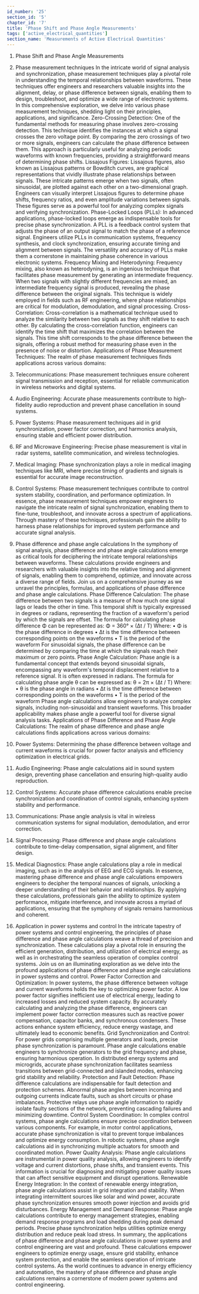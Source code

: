 ```yaml
---
id_number: '25'
section_id: '5'
chapter_id: '7'
title: 'Phase Shift and Phase Angle Measurements'
tags: ['active_electrical_quantities']
section_name: 'Measurements of Active Electrical Quantities'
---
```


1.	Phase Shift and Phase Angle Measurements
1. Phase measurement techniques
In the intricate world of signal analysis and synchronization, phase measurement techniques play a pivotal role in understanding the temporal relationships between waveforms. These techniques offer engineers and researchers valuable insights into the alignment, delay, or phase difference between signals, enabling them to design, troubleshoot, and optimize a wide range of electronic systems. In this comprehensive exploration, we delve into various phase measurement techniques, shedding light on their principles, applications, and significance.
Zero-Crossing Detection: One of the fundamental methods for measuring phase involves zero-crossing detection. This technique identifies the instances at which a signal crosses the zero voltage point. By comparing the zero crossings of two or more signals, engineers can calculate the phase difference between them. This approach is particularly useful for analyzing periodic waveforms with known frequencies, providing a straightforward means of determining phase shifts.
Lissajous Figures: Lissajous figures, also known as Lissajous patterns or Bowditch curves, are graphical representations that vividly illustrate phase relationships between signals. These intricate patterns emerge when two signals, often sinusoidal, are plotted against each other on a two-dimensional graph. Engineers can visually interpret Lissajous figures to determine phase shifts, frequency ratios, and even amplitude variations between signals. These figures serve as a powerful tool for analyzing complex signals and verifying synchronization.
Phase-Locked Loops (PLLs): In advanced applications, phase-locked loops emerge as indispensable tools for precise phase synchronization. A PLL is a feedback control system that adjusts the phase of an output signal to match the phase of a reference signal. Engineers utilize PLLs in communication systems, frequency synthesis, and clock synchronization, ensuring accurate timing and alignment between signals. The versatility and accuracy of PLLs make them a cornerstone in maintaining phase coherence in various electronic systems.
Frequency Mixing and Heterodyning: Frequency mixing, also known as heterodyning, is an ingenious technique that facilitates phase measurement by generating an intermediate frequency. When two signals with slightly different frequencies are mixed, an intermediate frequency signal is produced, revealing the phase difference between the original signals. This technique is widely employed in fields such as RF engineering, where phase relationships are critical for modulation, demodulation, and signal processing.
Cross-Correlation: Cross-correlation is a mathematical technique used to analyze the similarity between two signals as they shift relative to each other. By calculating the cross-correlation function, engineers can identify the time shift that maximizes the correlation between the signals. This time shift corresponds to the phase difference between the signals, offering a robust method for measuring phase even in the presence of noise or distortion.
Applications of Phase Measurement Techniques: The realm of phase measurement techniques finds applications across various domains:
1.	Telecommunications: Phase measurement techniques ensure coherent signal transmission and reception, essential for reliable communication in wireless networks and digital systems.
2.	Audio Engineering: Accurate phase measurements contribute to high-fidelity audio reproduction and prevent phase cancellation in sound systems.
3.	Power Systems: Phase measurement techniques aid in grid synchronization, power factor correction, and harmonics analysis, ensuring stable and efficient power distribution.
4.	RF and Microwave Engineering: Precise phase measurement is vital in radar systems, satellite communication, and wireless technologies.
5.	Medical Imaging: Phase synchronization plays a role in medical imaging techniques like MRI, where precise timing of gradients and signals is essential for accurate image reconstruction.
6.	Control Systems: Phase measurement techniques contribute to control system stability, coordination, and performance optimization.
In essence, phase measurement techniques empower engineers to navigate the intricate realm of signal synchronization, enabling them to fine-tune, troubleshoot, and innovate across a spectrum of applications. Through mastery of these techniques, professionals gain the ability to harness phase relationships for improved system performance and accurate signal analysis.

2. Phase difference and phase angle calculations
In the symphony of signal analysis, phase difference and phase angle calculations emerge as critical tools for deciphering the intricate temporal relationships between waveforms. These calculations provide engineers and researchers with valuable insights into the relative timing and alignment of signals, enabling them to comprehend, optimize, and innovate across a diverse range of fields. Join us on a comprehensive journey as we unravel the principles, formulas, and applications of phase difference and phase angle calculations.
Phase Difference Calculation: The phase difference between two signals is a measure of how much one signal lags or leads the other in time. This temporal shift is typically expressed in degrees or radians, representing the fraction of a waveform's period by which the signals are offset. The formula for calculating phase difference Φ can be represented as:
Φ = 360° × (Δt / T)
Where:
•	Φ is the phase difference in degrees
•	Δt is the time difference between corresponding points on the waveforms
•	T is the period of the waveform
For sinusoidal signals, the phase difference can be determined by comparing the time at which the signals reach their maximum or zero points.
Phase Angle Calculation: Phase angle is a fundamental concept that extends beyond sinusoidal signals, encompassing any waveform's temporal displacement relative to a reference signal. It is often expressed in radians. The formula for calculating phase angle θ can be expressed as:
θ = 2π × (Δt / T)
Where:
•	θ is the phase angle in radians
•	Δt is the time difference between corresponding points on the waveforms
•	T is the period of the waveform
Phase angle calculations allow engineers to analyze complex signals, including non-sinusoidal and transient waveforms. This broader applicability makes phase angle a powerful tool for diverse signal analysis tasks.
Applications of Phase Difference and Phase Angle Calculations: The realm of phase difference and phase angle calculations finds applications across various domains:
1.	Power Systems: Determining the phase difference between voltage and current waveforms is crucial for power factor analysis and efficiency optimization in electrical grids.
2.	Audio Engineering: Phase angle calculations aid in sound system design, preventing phase cancellation and ensuring high-quality audio reproduction.
3.	Control Systems: Accurate phase difference calculations enable precise synchronization and coordination of control signals, enhancing system stability and performance.
4.	Communications: Phase angle analysis is vital in wireless communication systems for signal modulation, demodulation, and error correction.
5.	Signal Processing: Phase difference and phase angle calculations contribute to time-delay compensation, signal alignment, and filter design.
6.	Medical Diagnostics: Phase angle calculations play a role in medical imaging, such as in the analysis of EEG and ECG signals.
In essence, mastering phase difference and phase angle calculations empowers engineers to decipher the temporal nuances of signals, unlocking a deeper understanding of their behavior and relationships. By applying these calculations, professionals gain the ability to optimize system performance, mitigate interference, and innovate across a myriad of applications, ensuring that the symphony of signals remains harmonious and coherent.

3. Application in power systems and control
In the intricate tapestry of power systems and control engineering, the principles of phase difference and phase angle calculations weave a thread of precision and synchronization. These calculations play a pivotal role in ensuring the efficient generation, distribution, and utilization of electrical energy, as well as in orchestrating the seamless operation of complex control systems. Join us on an illuminating exploration as we delve into the profound applications of phase difference and phase angle calculations in power systems and control.
Power Factor Correction and Optimization: In power systems, the phase difference between voltage and current waveforms holds the key to optimizing power factor. A low power factor signifies inefficient use of electrical energy, leading to increased losses and reduced system capacity. By accurately calculating and analyzing the phase difference, engineers can implement power factor correction measures such as reactive power compensation, capacitor banks, and synchronous condensers. These actions enhance system efficiency, reduce energy wastage, and ultimately lead to economic benefits.
Grid Synchronization and Control: For power grids comprising multiple generators and loads, precise phase synchronization is paramount. Phase angle calculations enable engineers to synchronize generators to the grid frequency and phase, ensuring harmonious operation. In distributed energy systems and microgrids, accurate phase synchronization facilitates seamless transitions between grid-connected and islanded modes, enhancing grid stability and reliability.
Protection and Fault Detection: Phase difference calculations are indispensable for fault detection and protection schemes. Abnormal phase angles between incoming and outgoing currents indicate faults, such as short circuits or phase imbalances. Protective relays use phase angle information to rapidly isolate faulty sections of the network, preventing cascading failures and minimizing downtime.
Control System Coordination: In complex control systems, phase angle calculations ensure precise coordination between various components. For example, in motor control applications, accurate phase synchronization is vital to prevent torque imbalances and optimize energy consumption. In robotic systems, phase angle calculations aid in synchronizing multiple actuators for smooth and coordinated motion.
Power Quality Analysis: Phase angle calculations are instrumental in power quality analysis, allowing engineers to identify voltage and current distortions, phase shifts, and transient events. This information is crucial for diagnosing and mitigating power quality issues that can affect sensitive equipment and disrupt operations.
Renewable Energy Integration: In the context of renewable energy integration, phase angle calculations assist in grid integration and stability. When integrating intermittent sources like solar and wind power, accurate phase synchronization ensures smooth power injection and avoids grid disturbances.
Energy Management and Demand Response: Phase angle calculations contribute to energy management strategies, enabling demand response programs and load shedding during peak demand periods. Precise phase synchronization helps utilities optimize energy distribution and reduce peak load stress.
In summary, the applications of phase difference and phase angle calculations in power systems and control engineering are vast and profound. These calculations empower engineers to optimize energy usage, ensure grid stability, enhance system protection, and enable the seamless operation of intricate control systems. As the world continues to advance in energy efficiency and automation, the mastery of phase difference and phase angle calculations remains a cornerstone of modern power systems and control engineering.


